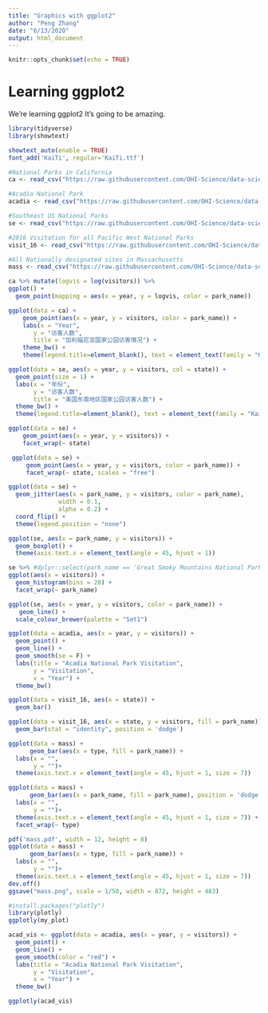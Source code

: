 ```yaml
---
title: "Graphics with ggplot2"
author: "Peng Zhang"
date: "6/13/2020"
output: html_document
---
```


```r
knitr::opts_chunk$set(echo = TRUE)
```

# Learning ggplot2

We're learning ggplot2 It's going to be amazing. 
```r
library(tidyverse)
library(showtext)

showtext_auto(enable = TRUE)
font_add('KaiTi', regular='KaiTi.ttf')

#National Parks in California
ca <- read_csv("https://raw.githubusercontent.com/OHI-Science/data-science-training/master/data/ca.csv") 

#Acadia National Park
acadia <- read_csv("https://raw.githubusercontent.com/OHI-Science/data-science-training/master/data/acadia.csv")

#Southeast US National Parks
se <- read_csv("https://raw.githubusercontent.com/OHI-Science/data-science-training/master/data/se.csv")

#2016 Visitation for all Pacific West National Parks
visit_16 <- read_csv("https://raw.githubusercontent.com/OHI-Science/data-science-training/master/data/visit_16.csv")

#All Nationally designated sites in Massachusetts
mass <- read_csv("https://raw.githubusercontent.com/OHI-Science/data-science-training/master/data/mass.csv")

```
```r
ca %>% mutate(logvis = log(visitors)) %>% 
ggplot() + 
  geom_point(mapping = aes(x = year, y = logvis, color = park_name))
```
```r
ggplot(data = ca) +
    geom_point(aes(x = year, y = visitors, color = park_name)) +
    labs(x = "Year",
       y = "访客人数",
       title = "加利福尼亚国家公园访客情况") +
    theme_bw() +
    theme(legend.title=element_blank(), text = element_text(family = "KaiTi"))
```
```r
ggplot(data = se, aes(x = year, y = visitors, col = state)) + 
  geom_point(size = 1) + 
  labs(x = "年份",
       y = "访客人数",
       title = "美国东南地区国家公园访客人数") +
  theme_bw() +
  theme(legend.title=element_blank(), text = element_text(family = "KaiTi"), axis.text.x = element_text(angle = 45, hjust = 1, size = 14))


```
```r
ggplot(data = se) +
    geom_point(aes(x = year, y = visitors)) +
    facet_wrap(~ state)
```

```r
 ggplot(data = se) +
     geom_point(aes(x = year, y = visitors, color = park_name)) +
     facet_wrap(~ state, scales = "free")
```
```r
ggplot(data = se) + 
  geom_jitter(aes(x = park_name, y = visitors, color = park_name), 
              width = 0.1, 
              alpha = 0.2) +
  coord_flip() +
  theme(legend.position = "none") 
```
```r
ggplot(se, aes(x = park_name, y = visitors)) + 
  geom_boxplot() +
  theme(axis.text.x = element_text(angle = 45, hjust = 1))
```
```r
se %>% #dplyr::select(park_name == 'Great Smoky Mountains National Park') %>% 
ggplot(aes(x = visitors)) + 
  geom_histogram(bins = 20) +
  facet_wrap(~ park_name)
```
```r
ggplot(se, aes(x = year, y = visitors, color = park_name)) +
   geom_line() +
  scale_colour_brewer(palette = "Set1")
```
```r
ggplot(data = acadia, aes(x = year, y = visitors)) + 
  geom_point() +
  geom_line() +
  geom_smooth(se = F) +
  labs(title = "Acadia National Park Visitation",
       y = "Visitation",
       x = "Year") +
  theme_bw() 
```
```r
ggplot(data = visit_16, aes(x = state)) + 
  geom_bar()
```
```r
ggplot(data = visit_16, aes(x = state, y = visitors, fill = park_name)) + 
  geom_bar(stat = "identity", position = 'dodge') 
```

```r
ggplot(data = mass) + 
      geom_bar(aes(x = type, fill = park_name)) +
  labs(x = "",
       y = "")+
  theme(axis.text.x = element_text(angle = 45, hjust = 1, size = 7))

ggplot(data = mass) + 
      geom_bar(aes(x = park_name, fill = park_name), position = 'dodge') +
  labs(x = "",
       y = "")+
  theme(axis.text.x = element_text(angle = 45, hjust = 1, size = 7)) +
  facet_wrap(~ type)
```
```r
pdf('mass.pdf', width = 12, height = 8)
ggplot(data = mass) + 
      geom_bar(aes(x = type, fill = park_name)) +
  labs(x = "",
       y = "")+
  theme(axis.text.x = element_text(angle = 45, hjust = 1, size = 7))
dev.off()
ggsave("mass.png", scale = 1/50, width = 872, height = 483)
```

```r
#install.packages("plotly")
library(plotly)
ggplotly(my_plot)
```
```r
acad_vis <- ggplot(data = acadia, aes(x = year, y = visitors)) + 
  geom_point() +
  geom_line() +
  geom_smooth(color = "red") +
  labs(title = "Acadia National Park Visitation",
       y = "Visitation",
       x = "Year") +
  theme_bw()

ggplotly(acad_vis)
```

